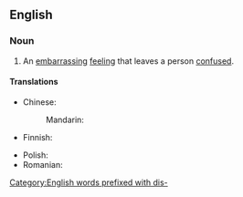 ==English==

===Noun===
{{en-noun}}

# An [[embarrassing]] [[feeling]] that leaves a person [[confused]].

====Translations====
{{trans-top|an embarrassing feeling that leaves a person confused}}
* Chinese:
*: Mandarin: {{t+|cmn|困惑|tr=kùnhuò|sc=Hani}}
* Finnish: {{t+|fi|hämmennys}}
{{trans-mid}}
* Polish: {{t+|pl|konsternacja|f}}
* Romanian: {{t+|ro|consternare|f}}
{{trans-bottom}}

[[Category:English words prefixed with dis-]]